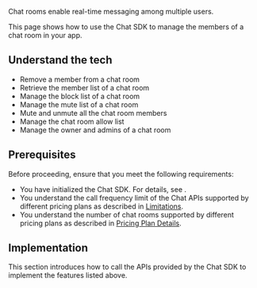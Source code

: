 
Chat rooms enable real-time messaging among multiple users.

This page shows how to use the Chat SDK to manage the members of a chat room in your app.

## Understand the tech

<Understand />

- Remove a member from a chat room
- Retrieve the member list of a chat room
- Manage the block list of a chat room
- Manage the mute list of a chat room
- Mute and unmute all the chat room members
- Manage the chat room allow list
- Manage the owner and admins of a chat room

## Prerequisites

Before proceeding, ensure that you meet the following requirements:

- You have initialized the Chat SDK. For details, see <Link to="/agora-chat/get-started/get-started-sdk"><Vg k="GET_STARTED"/></Link>.
- You understand the call frequency limit of the Chat APIs supported by different pricing plans as described in [Limitations](/agora-chat/reference/limitations).
- You understand the number of chat rooms supported by different pricing plans as described in [Pricing Plan Details](/agora-chat/reference/pricing-plan-details).


## Implementation

This section introduces how to call the APIs provided by the Chat SDK to implement the features listed above.

<ProjectImplement />